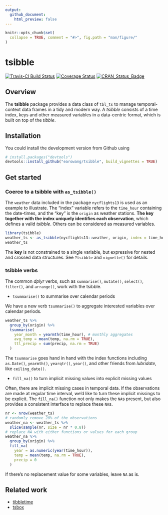 ```yaml
---
output:
  github_document:
    html_preview: false
---
```


<!-- README.md is generated from README.Rmd. Please edit that file -->

```r
knitr::opts_chunk$set(
  collapse = TRUE, comment = "#>", fig.path = "man/figure/"
)
```

# tsibble

[![Travis-CI Build Status](https://travis-ci.org/earowang/tsibble.svg?branch=master)](https://travis-ci.org/earowang/tsibble)
[![Coverage Status](https://img.shields.io/codecov/c/github/earowang/tsibble/master.svg)](https://codecov.io/github/earowang/tsibble?branch=master)
[![CRAN_Status_Badge](http://www.r-pkg.org/badges/version/tsibble)](https://cran.r-project.org/package=tsibble)

## Overview

The **tsibble** package provides a data class of `tbl_ts` to manage temporal-context data frames in a tidy and modern way. A *tsibble* consists of a time index, keys and other measured variables in a data-centric format, which is built on top of the *tibble*.

## Installation

You could install the development version from Github using

```r
# install.packages("devtools")
devtools::install_github("earowang/tsibble", build_vignettes = TRUE)
```

## Get started

### Coerce to a tsibble with `as_tsibble()`

The `weather` data included in the package `nycflights13` is used as an example to illustrate. The "index" variable refers to the `time_hour` containing the date-times, and the "key" is the `origin` as weather stations. **The key together with the index uniquely identifies each observation**, which defines a valid *tsibble*. Others can be considered as measured variables.

```r
library(tsibble)
weather_ts <- as_tsibble(nycflights13::weather, origin, index = time_hour)
weather_ts
```

The **key** is not constrained to a single variable, but expressive for nested and crossed data structures. See `?tsibble` and `vignette()` for details.

### tsibble verbs

The common *dplyr* verbs, such as `summarise()`, `mutate()`, `select()`, `filter()`, and `arrange()`, work with the tsibble. 

* `tsummarise()` to summarise over calendar periods

We have a new verb `tsummarise()` to aggregate interested variables over calendar periods.

```r
weather_ts %>%
  group_by(origin) %>%
  tsummarise(
    year_month = yearmth(time_hour), # monthly aggregates
    avg_temp = mean(temp, na.rm = TRUE),
    ttl_precip = sum(precip, na.rm = TRUE)
  )
```

The `tsummarise` goes hand in hand with the index functions including `as.Date()`, `yearmth()`, `yearqtr()`, `year()`, and other friends from *lubridate*, like `ceiling_date()`.

* `fill_na()` to turn implicit missing values into explicit missing values

Often, there are implicit missing cases in temporal data. If the observations are made at regular time interval, we'd like to turn these implicit missings to be explicit. The `fill_na()` function not only makes the `NA`s present, but also provides a consistent interface to replace these `NA`s.

```r
nr <- nrow(weather_ts)
# randomly remove 20% of the observations
weather_na <- weather_ts %>%
  slice(sample(nr, size = nr * 0.8))
# replace NA with either functions or values for each group
weather_na %>%
  group_by(origin) %>%
  fill_na(
    year = as.numeric(year(time_hour)),
    temp = mean(temp, na.rm = TRUE),
    precip = 0
  )
```

If there's no replacement value for some variables, leave `NA` as is.

## Related work

* [tibbletime](https://github.com/business-science/tibbletime)
* [tsbox](https://github.com/christophsax/tsbox)
